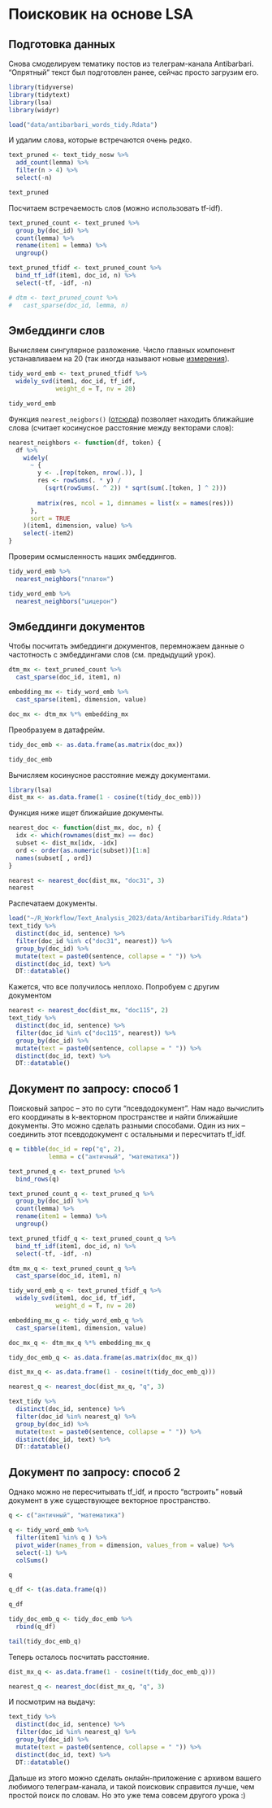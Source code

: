 # Поисковик на основе LSA

## Подготовка данных

Снова смоделируем тематику постов из телеграм-канала Antibarbari. "Опрятный" текст был подготовлен ранее, сейчас просто загрузим его. 

```r
library(tidyverse)
library(tidytext)
library(lsa)
library(widyr)

load("data/antibarbari_words_tidy.Rdata")
```

И удалим слова, которые встречаются очень редко. 

```r
text_pruned <- text_tidy_nosw %>% 
  add_count(lemma) %>% 
  filter(n > 4) %>% 
  select(-n)

text_pruned
```

Посчитаем встречаемость слов (можно использовать tf-idf).

```r
text_pruned_count <- text_pruned %>% 
  group_by(doc_id) %>% 
  count(lemma) %>% 
  rename(item1 = lemma) %>% 
  ungroup()

text_pruned_tfidf <- text_pruned_count %>%
  bind_tf_idf(item1, doc_id, n) %>%
  select(-tf, -idf, -n)

# dtm <- text_pruned_count %>% 
#   cast_sparse(doc_id, lemma, n)
```


## Эмбеддинги слов

Вычисляем сингулярное разложение. Число главных компонент устанавливаем на 20 (так иногда называют новые [измерения](https://courses.engr.illinois.edu/cs440/fa2018/lectures/lect36.html)).


```r
tidy_word_emb <- text_pruned_tfidf %>%
  widely_svd(item1, doc_id, tf_idf, 
             weight_d = T, nv = 20)

tidy_word_emb
```

Функция `nearest_neigbors()` ([отсюда](https://smltar.com/embeddings.html#exploring-cfpb-word-embeddings)) позволяет находить ближайшие слова (считает косинусное расстояние между векторами слов):

```r
nearest_neighbors <- function(df, token) {
  df %>%
    widely(
      ~ {
        y <- .[rep(token, nrow(.)), ]
        res <- rowSums(. * y) / 
          (sqrt(rowSums(. ^ 2)) * sqrt(sum(.[token, ] ^ 2)))
        
        matrix(res, ncol = 1, dimnames = list(x = names(res)))
      },
      sort = TRUE
    )(item1, dimension, value) %>%
    select(-item2)
}
```

Проверим осмысленность наших эмбеддингов.

```r
tidy_word_emb %>% 
  nearest_neighbors("платон")
```

```r
tidy_word_emb %>% 
  nearest_neighbors("цицерон")
```

## Эмбеддинги документов

Чтобы посчитать эмбеддинги документов, перемножаем данные о частотность с эмбеддингами слов (см. предыдущий урок).


```r
dtm_mx <- text_pruned_count %>% 
  cast_sparse(doc_id, item1, n)

embedding_mx <- tidy_word_emb %>%
  cast_sparse(item1, dimension, value)

doc_mx <- dtm_mx %*% embedding_mx
```

Преобразуем в датафрейм. 

```r
tidy_doc_emb <- as.data.frame(as.matrix(doc_mx))

tidy_doc_emb
```

Вычисляем косинусное расстояние между документами. 

```r
library(lsa)
dist_mx <- as.data.frame(1 - cosine(t(tidy_doc_emb)))
```

Функция ниже ищет ближайшие документы. 

```r
nearest_doc <- function(dist_mx, doc, n) {
  idx <- which(rownames(dist_mx) == doc) 
  subset <- dist_mx[idx, -idx]
  ord <- order(as.numeric(subset))[1:n]
  names(subset[ , ord])
}

nearest <- nearest_doc(dist_mx, "doc31", 3)
nearest
```
Распечатаем документы.

```r
load("~/R_Workflow/Text_Analysis_2023/data/AntibarbariTidy.Rdata")
text_tidy %>% 
  distinct(doc_id, sentence) %>% 
  filter(doc_id %in% c("doc31", nearest)) %>% 
  group_by(doc_id) %>% 
  mutate(text = paste0(sentence, collapse = " ")) %>% 
  distinct(doc_id, text) %>% 
  DT::datatable()
```

Кажется, что все получилось неплохо. Попробуем с другим документом

```r
nearest <- nearest_doc(dist_mx, "doc115", 2)
text_tidy %>% 
  distinct(doc_id, sentence) %>% 
  filter(doc_id %in% c("doc115", nearest)) %>% 
  group_by(doc_id) %>% 
  mutate(text = paste0(sentence, collapse = " ")) %>% 
  distinct(doc_id, text) %>% 
  DT::datatable()
```

## Документ по запросу: способ 1

Поисковый запрос -- это по сути "псевдодокумент". Нам надо вычислить его координаты в k-векторном пространстве и найти ближайшие документы. Это можно сделать разными способами. Один из них -- соединить этот псевдодокумент с остальными и пересчитать tf_idf. 

```r
q = tibble(doc_id = rep("q", 2),
           lemma = c("античный", "математика"))

text_pruned_q <- text_pruned %>% 
  bind_rows(q)

text_pruned_count_q <- text_pruned_q %>% 
  group_by(doc_id) %>% 
  count(lemma) %>% 
  rename(item1 = lemma) %>% 
  ungroup()

text_pruned_tfidf_q <- text_pruned_count_q %>%
  bind_tf_idf(item1, doc_id, n) %>%
  select(-tf, -idf, -n)

dtm_mx_q <- text_pruned_count_q %>% 
  cast_sparse(doc_id, item1, n)

tidy_word_emb_q <- text_pruned_tfidf_q %>%
  widely_svd(item1, doc_id, tf_idf, 
             weight_d = T, nv = 20)

embedding_mx_q <- tidy_word_emb_q %>%
  cast_sparse(item1, dimension, value)

doc_mx_q <- dtm_mx_q %*% embedding_mx_q

tidy_doc_emb_q <- as.data.frame(as.matrix(doc_mx_q))

dist_mx_q <- as.data.frame(1 - cosine(t(tidy_doc_emb_q)))
```

```r
nearest_q <- nearest_doc(dist_mx_q, "q", 3)

text_tidy %>% 
  distinct(doc_id, sentence) %>% 
  filter(doc_id %in% nearest_q) %>% 
  group_by(doc_id) %>% 
  mutate(text = paste0(sentence, collapse = " ")) %>% 
  distinct(doc_id, text) %>% 
  DT::datatable()
```

## Документ по запросу: способ 2

Однако можно не пересчитывать tf_idf, и просто "встроить" новый документ в уже существующее векторное пространство. 

```r
q <- c("античный", "математика")

q <- tidy_word_emb %>% 
  filter(item1 %in% q ) %>% 
  pivot_wider(names_from = dimension, values_from = value) %>% 
  select(-1) %>% 
  colSums()

q
```

```r
q_df <- t(as.data.frame(q))

q_df
```

```r
tidy_doc_emb_q <- tidy_doc_emb %>% 
  rbind(q_df) 

tail(tidy_doc_emb_q)
```

Теперь осталось посчитать расстояние. 

```r
dist_mx_q <- as.data.frame(1 - cosine(t(tidy_doc_emb_q)))

nearest_q <- nearest_doc(dist_mx_q, "q", 3)
```

И посмотрим на выдачу:

```r
text_tidy %>% 
  distinct(doc_id, sentence) %>% 
  filter(doc_id %in% nearest_q) %>% 
  group_by(doc_id) %>% 
  mutate(text = paste0(sentence, collapse = " ")) %>% 
  distinct(doc_id, text) %>% 
  DT::datatable()
```

Дальше из этого можно сделать онлайн-приложение с архивом вашего любимого телеграм-канала, и такой поисковик справится лучше, чем простой поиск по словам. Но это уже тема совсем другого урока :)